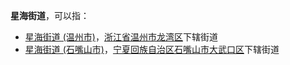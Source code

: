 '''星海街道'''，可以指：

* [[星海街道_(温州市)|星海街道 (温州市)]]，[[浙江省|浙江省]][[温州市|温州市]][[龙湾区|龙湾区]]下辖街道
* [[星海街道_(石嘴山市)|星海街道 (石嘴山市)]]，[[宁夏回族自治区|宁夏回族自治区]][[石嘴山市|石嘴山市]][[大武口区|大武口区]]下辖街道

{{disambig|X|cat=四字乡级行政区划消歧义}}